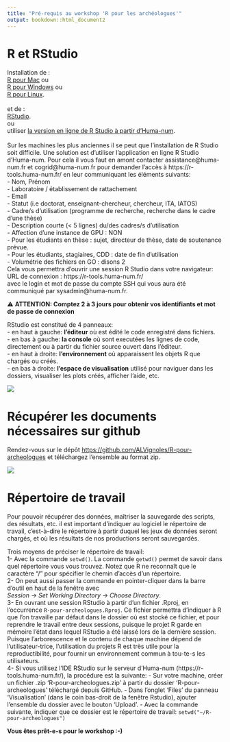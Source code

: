 ```yaml
---
title: "Pré-requis au workshop 'R pour les archéologues'"
output: bookdown::html_document2
---
```


# R et RStudio
Installation de :\
[R pour Mac](https://external.ink?to=/cran.r-project.org/bin/macosx/) ou\
[R pour Windows](https://external.ink?to=/cran.r-project.org/bin/windows/base/) ou \
[R pour Linux](https://external.ink?to=/cran.r-project.org/bin/linux/).\
\
et de :\
[RStudio](https://external.ink?to=/rstudio.com/products/rstudio/download/).\
ou \
utiliser [la version en ligne de R Studio à partir d'Huma-num](https://humanum.hypotheses.org/3088).\
\
Sur les machines les plus anciennes il se peut que l'installation de R Studio soit difficile.
Une solution est d'utiliser l'application en ligne R Studio d'Huma-num.
Pour cela il vous faut en amont contacter assistance@huma-num.fr et cogrid@huma-num.fr pour demander l'accès à https://r-tools.huma-num.fr/ en leur communiquant les éléments suivants:\
- Nom, Prénom\
- Laboratoire / établissement de rattachement\
- Email\
- Statut (i.e doctorat, enseignant-chercheur, chercheur, ITA, IATOS)\
- Cadre/s d’utilisation (programme de recherche, recherche dans le cadre d’une thèse)\
- Description courte (< 5 lignes) du/des cadres/s d’utilisation\
- Affection d’une instance de GPU : NON\
- Pour les étudiants en thèse : sujet, directeur de thèse, date de soutenance prévue.\
- Pour les étudiants, stagiaires, CDD : date de fin d’utilisation\
- Volumétrie des fichiers en GO : disons 2\
Cela vous permettra d'ouvrir une session R Studio dans votre navigateur:\
URL de connexion : https://r-tools.huma-num.fr/\
avec le login et mot de passe du compte SSH qui vous aura été communiqué par sysadmin@huma-num.fr.\

⚠️ **ATTENTION: Comptez 2 à 3 jours pour obtenir vos identifiants et mot de passe de connexion**
\


RStudio est constitué de 4 panneaux:  
- en haut à gauche: **l'éditeur** où est édité le code enregistré dans fichiers.  
- en bas à gauche: **la console** où sont executées les lignes de code, directement ou à partir du fichier source ouvert dans l'éditeur.  
- en haut à droite: **l'environnement** où apparaissent les objets R que chargés ou créés.  
- en bas à droite: **l'espace de visualisation** utilisé pour naviguer dans les dossiers, visualiser les plots créés, afficher l'aide, etc.  

![](figures/rstudio.png)  


# Récupérer les documents nécessaires sur github
Rendez-vous sur le dépôt [https://github.com/ALVignoles/R-pour-archeologues](https://github.com/ALVignoles/R-pour-archeologues) et téléchargez l'ensemble au format zip.  

![](figures/github.png)


# Répertoire de travail
Pour pouvoir récupérer des données, maîtriser la sauvegarde des scripts, des résultats, etc. il est important d'indiquer au logiciel le répertoire de travail, c’est-à-dire le répertoire à partir duquel les jeux de données seront chargés, et où les résultats de nos productions seront sauvegardés.  

Trois moyens de préciser le répertoire de travail:  
1- Avec la commande `setwd()`. La commande `getwd()` permet de savoir dans quel répertoire vous vous trouvez. Notez que R ne reconnaît que le caractère “/” pour spécifier le chemin d’accès d’un répertoire.  
2- On peut aussi passer la commande en pointer-cliquer dans la barre d'outil en haut de la fenêtre avec  
*Session -> Set Working Directory -> Choose Directory*.  
3- En ouvrant une session RStudio à partir d'un fichier .Rproj, en l'occurrence `R-pour-archeologues.Rproj`. Ce fichier permettra d'indiquer à R que l'on travaille par défaut dans le dossier où est stocké ce fichier, et pour reprendre le travail entre deux sessions, puisque le projet R garde en mémoire l'état dans lequel RStudio a été laissé lors de la dernière session. Puisque l'arborescence et le contenu de chaque machine dépend de l'utilisateur-trice, l'utilisation du projets R est très utile pour la reproductibilité, pour fournir un environnement commun à tou-te-s les utilisateurs.  
4- Si vous utilisez l'IDE RStudio sur le serveur d'Huma-num (https://r-tools.huma-num.fr/), la procédure est la suivante:
- Sur votre machine, créer un fichier .zip 'R-pour-archeologues.zip' à partir du dossier 'R-pour-archeologues'
téléchargé depuis GitHub.
- Dans l'onglet 'Files' du panneau 'Visualisation' (dans le coin bas-droit de la fenêtre Rstudio), ajouter l'ensemble du dossier avec le bouton 'Upload'.
- Avec la commande suivante, indiquer que ce dossier est le répertoire de travail: `setwd("~/R-pour-archeologues")`


**Vous êtes prêt-e-s pour le workshop :-)**
